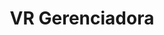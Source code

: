 ---
title: VR Gerenciadora
order: 2
published: false
colorone: "#2B9EF2"
colortwo: "#0C6BBE"
gallery: ['danilo-nobre-lenita-negrao.png','danilo-nobre-lenita-negrao.png','danilo-nobre-lenita-negrao.png']
---